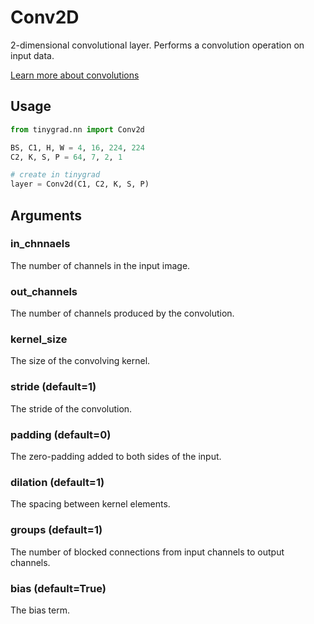 # Conv2D

2-dimensional convolutional layer. Performs a convolution operation on input data.

[Learn more about convolutions](https://stanford.edu/~shervine/teaching/cs-230/cheatsheet-convolutional-neural-networks)

## Usage
```python copy
from tinygrad.nn import Conv2d

BS, C1, H, W = 4, 16, 224, 224
C2, K, S, P = 64, 7, 2, 1

# create in tinygrad
layer = Conv2d(C1, C2, K, S, P)
```

## Arguments

### in_chnnaels

The number of channels in the input image.

### out_channels

The number of channels produced by the convolution.

### kernel_size

The size of the convolving kernel.

### stride (default=1)

The stride of the convolution.

### padding (default=0)

The zero-padding added to both sides of the input.

### dilation (default=1)

The spacing between kernel elements.

### groups (default=1)

The number of blocked connections from input channels to output channels.

### bias (default=True)

The bias term.